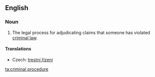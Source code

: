 ==English==
{{wikipedia}}
===Noun===
{{en-noun}}

# {{law}} The legal process for adjudicating claims that someone has violated [[criminal law]].

====Translations====
{{trans-top|legal process}}
*Czech: [[trestní řízení]] {{n}}
{{trans-mid}}
{{trans-bottom}}

[[ta:criminal procedure]]